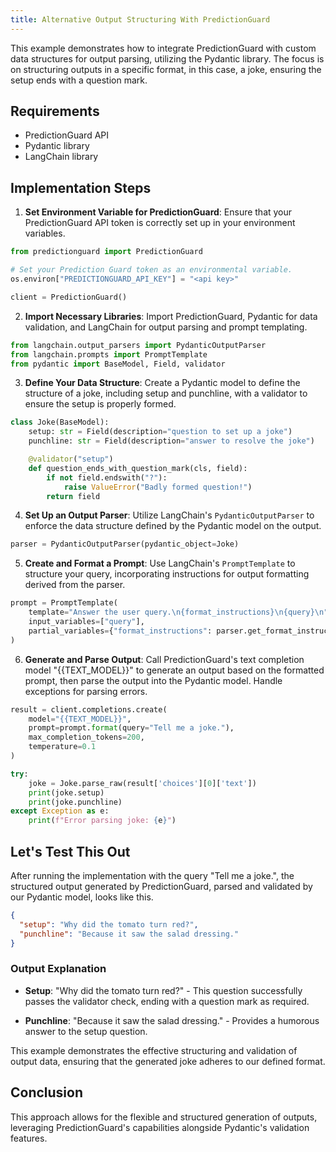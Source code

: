 ```yaml
---
title: Alternative Output Structuring With PredictionGuard
---
```


This example demonstrates how to integrate PredictionGuard with custom data
structures for output parsing, utilizing the Pydantic library. The focus is on
structuring outputs in a specific format, in this case, a joke, ensuring the
setup ends with a question mark.

## Requirements

- PredictionGuard API
- Pydantic library
- LangChain library

## Implementation Steps

1. **Set Environment Variable for PredictionGuard**: Ensure that your
PredictionGuard API token is correctly set up in your environment variables.

```python copy
from predictionguard import PredictionGuard

# Set your Prediction Guard token as an environmental variable.
os.environ["PREDICTIONGUARD_API_KEY"] = "<api key>"

client = PredictionGuard()
```

2. **Import Necessary Libraries**: Import PredictionGuard, Pydantic for data
validation, and LangChain for output parsing and prompt templating.

```python copy
from langchain.output_parsers import PydanticOutputParser
from langchain.prompts import PromptTemplate
from pydantic import BaseModel, Field, validator
```

3. **Define Your Data Structure**: Create a Pydantic model to define the
structure of a joke, including setup and punchline, with a validator to ensure
the setup is properly formed.

```python copy
class Joke(BaseModel):
    setup: str = Field(description="question to set up a joke")
    punchline: str = Field(description="answer to resolve the joke")

    @validator("setup")
    def question_ends_with_question_mark(cls, field):
        if not field.endswith("?"):
            raise ValueError("Badly formed question!")
        return field
```

4. **Set Up an Output Parser**: Utilize LangChain's `PydanticOutputParser` to
enforce the data structure defined by the Pydantic model on the output.

```python copy
parser = PydanticOutputParser(pydantic_object=Joke)
```

5. **Create and Format a Prompt**: Use LangChain's `PromptTemplate` to structure
your query, incorporating instructions for output formatting derived from the parser.

```python copy
prompt = PromptTemplate(
    template="Answer the user query.\n{format_instructions}\n{query}\n",
    input_variables=["query"],
    partial_variables={"format_instructions": parser.get_format_instructions()},
)
```

6. **Generate and Parse Output**: Call PredictionGuard's text completion model
"{{TEXT_MODEL}}" to generate an output based on the formatted prompt, then parse
the output into the Pydantic model. Handle exceptions for parsing errors.

```python copy
result = client.completions.create(
    model="{{TEXT_MODEL}}",
    prompt=prompt.format(query="Tell me a joke."),
    max_completion_tokens=200,
    temperature=0.1
)

try:
    joke = Joke.parse_raw(result['choices'][0]['text'])
    print(joke.setup)
    print(joke.punchline)
except Exception as e:
    print(f"Error parsing joke: {e}")
```

## Let's Test This Out

After running the implementation with the query "Tell me a joke.", the structured
output generated by PredictionGuard, parsed and validated by our Pydantic model,
looks like this.

```json copy
{
  "setup": "Why did the tomato turn red?",
  "punchline": "Because it saw the salad dressing."
}
```

### Output Explanation

- **Setup**: "Why did the tomato turn red?" - This question successfully passes
the validator check, ending with a question mark as required.

- **Punchline**: "Because it saw the salad dressing." - Provides a humorous answer
to the setup question.

This example demonstrates the effective structuring and validation of output data,
ensuring that the generated joke adheres to our defined format.

## Conclusion

This approach allows for the flexible and structured generation of outputs,
leveraging PredictionGuard's capabilities alongside Pydantic's validation features.
